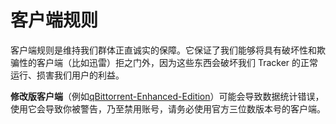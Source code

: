 <H1 id="content">客户端规则</H1>

客户端规则是维持我们群体正直诚实的保障。它保证了我们能够将具有破坏性和欺骗性的客户端（比如迅雷）拒之门外，因为这些东西会破坏我们 Tracker 的正常运行、损害我们用户的利益。

**修改版客户端**（例如[qBittorrent-Enhanced-Edition](https://github.com/c0re100/qBittorrent-Enhanced-Edition)）可能会导致数据统计错误，使用它会导致你被警告，乃至禁用账号，请务必使用官方三位数版本号的客户端。

<Table columns={[{ header: '客户端白名单', accessor: 'ClientName' }]} data={window.DATA.clients} />
